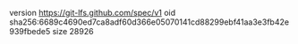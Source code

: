 version https://git-lfs.github.com/spec/v1
oid sha256:6689c4690ed7ca8adf60d366e05070141cd88299ebf41aa3e3fb42e939fbede5
size 28926
